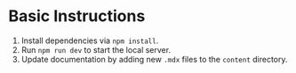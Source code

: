 # Basic Instructions

1. Install dependencies via `npm install`.
2. Run `npm run dev` to start the local server.
3. Update documentation by adding new `.mdx` files to the `content` directory.
